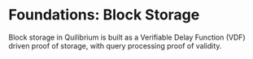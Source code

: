 
# Foundations: Block Storage

Block storage in Quilibrium is built as a Verifiable Delay Function (VDF) driven proof of storage, with query processing proof of validity.

<BlockStorageDiagram />

<DocCardList />
